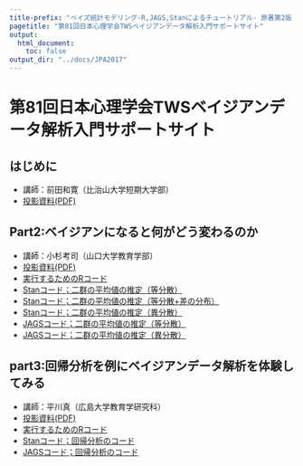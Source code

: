 ```yaml
---
title-prefix: "ベイズ統計モデリング-R,JAGS,Stanによるチュートリアル- 原著第2版 サポートサイト"
pagetitle: "第81回日本心理学会TWSベイジアンデータ解析入門サポートサイト"
output:
  html_document:
    toc: false
output_dir: "../docs/JPA2017"
---
```


# 第81回日本心理学会TWSベイジアンデータ解析入門サポートサイト

## はじめに

+ 講師：前田和寛（比治山大学短期大学部）
+ [投影資料(PDF)](slides/part1_slide.pdf)


## Part2:ベイジアンになると何がどう変わるのか

+ 講師：小杉考司（山口大学教育学部）
+ [投影資料(PDF)](slides/part2_slide.pdf)
+ [実行するためのRコード](source/part2.R)
+ [Stanコード；二群の平均値の推定（等分散）](source/example1.stan)
+ [Stanコード；二群の平均値の推定（等分散+差の分布）](source/example1a.stan)
+ [Stanコード；二群の平均値の推定（異分散）](source/example2.stan)
+ [JAGSコード；二群の平均値の推定（等分散）](source/example1_jags.txt)
+ [JAGSコード；二群の平均値の推定（異分散）](source/example2_jags.txt)

## part3:回帰分析を例にベイジアンデータ解析を体験してみる

+ 講師：平川真（広島大学教育学研究科）
+ [投影資料(PDF)](slides/part3_slide.pdf)
+ [実行するためのRコード](source/part3.R)
+ [Stanコード；回帰分析のコード](source/example3.stan)
+ [JAGSコード；回帰分析のコード](source/example3_jags.txt)


